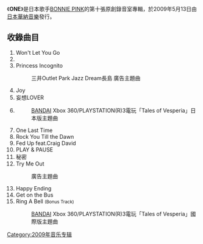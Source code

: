 {{unreferenced|time=2019-06-14T00:16:34+00:00}}
{{Infobox Album | <!-- See Wikipedia:WikiProject_Albums -->
| Name        = ONE
| Type        = [[錄音室專輯|錄音室專輯]]
| Artist      = [[BONNIE_PINK|BONNIE PINK]]
| Cover       = <!-- 檔案不存在 OneBonniePink.jpg ，可從英文維基百科取得 -->
| Released    = 2009年5月13日
| Recorded    = 2008-2009
| Genre       = [[J-Pop|J-Pop]]
| Length      = 
| Label       = [[華納音樂|華納音樂]]
| Producer    = 
| Reviews     =
| Last album  = ''[[CHAIN_(BONNIE_PINK專輯)|CHAIN]]''<br/>(2008)
| This album  = '''ONE'''<br/>(2009)
| Next album  = -
{{Singles
  | Name           = ONE
  | Type           = 專輯
  | single 1       = Ring A Bell
  | single 1 date  = 2008年4月16日
  | single 2       = {{lang|ja|鐘を鳴らして}}
  | single 2 date  = 2008年8月6日
  | single 3       = Joy / Happy Ending
  | single 3 date  = 2009年4月8日
  }}
}}

《'''ONE'''》是日本歌手[[BONNIE_PINK|BONNIE PINK]]的第十張原創錄音室專輯，於2009年5月13日由[[華納音樂|日本華納音樂]]發行。

== 收錄曲目 ==

#Won't Let You Go
#{{lang|ja|フューシャ フューシャ フューシャ}}
#Princess Incognito
#: 三井Outlet Park Jazz Dream長島 廣告主題曲
#Joy
#妄想LOVER
#{{lang|ja|鐘を鳴らして}}
#: [[BANDAI|BANDAI]] Xbox 360/PLAYSTATION(R)3電玩「Tales of Vesperia」日本版主題曲
#One Last Time
#Rock You Till the Dawn
#Fed Up feat.Craig David
#PLAY & PAUSE
#秘密
#Try Me Out
#: {{lang|ja|アテニア化粧品}}廣告主題曲
#Happy Ending
#Get on the Bus
#Ring A Bell <small>(Bonus Track)</small>
#: [[BANDAI|BANDAI]] Xbox 360/PLAYSTATION(R)3電玩「Tales of Vesperia」國際版主題曲

{{BONNIE PINK}}

[[Category:2009年音乐专辑|Category:2009年音乐专辑]]